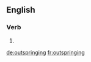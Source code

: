 ==English==

===Verb===
{{head|en}}

# {{present participle of|outspring}}

[[de:outspringing]]
[[fr:outspringing]]